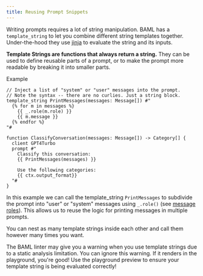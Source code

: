 ```yaml
---
title: Reusing Prompt Snippets
---
```



Writing prompts requires a lot of string manipulation. BAML has a `template_string` to let you combine different string templates together. Under-the-hood they use [jinja](prompt-syntax/what-is-jinja.mdx) to evaluate the string and its inputs.

**Template Strings are functions that always return a string.** They can be used to define reusable parts of a prompt, or to make the prompt more readable by breaking it into smaller parts.

Example
```baml BAML
// Inject a list of "system" or "user" messages into the prompt.
// Note the syntax -- there are no curlies. Just a string block.
template_string PrintMessages(messages: Message[]) #"
  {% for m in messages %}
    {{ _.role(m.role) }}
    {{ m.message }}
  {% endfor %}
"#

function ClassifyConversation(messages: Message[]) -> Category[] {
  client GPT4Turbo
  prompt #"
    Classify this conversation:
    {{ PrintMessages(messages) }}

    Use the following categories:
    {{ ctx.output_format}}
  "#
}
```

In this example we can call the template_string `PrintMessages` to subdivide the prompt into "user" or "system" messages using `_.role()` (see [message roles](prompt-syntax/roles.mdx)). This allows us to reuse the logic for printing messages in multiple prompts. 

You can nest as many template strings inside each other and call them however many times you want.

<Warning>
  The BAML linter may give you a warning when you use template strings due to a static analysis limitation. You can ignore this warning. If it renders in the playground, you're good!
</Warning>
Use the playground preview to ensure your template string is being evaluated correctly!

